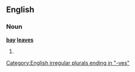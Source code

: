 ==English==

===Noun===
'''[[bay]] [[leaf|leaves]]'''

# {{plural of|[[bay leaf]]}}

[[Category:English irregular plurals ending in "-ves"]]